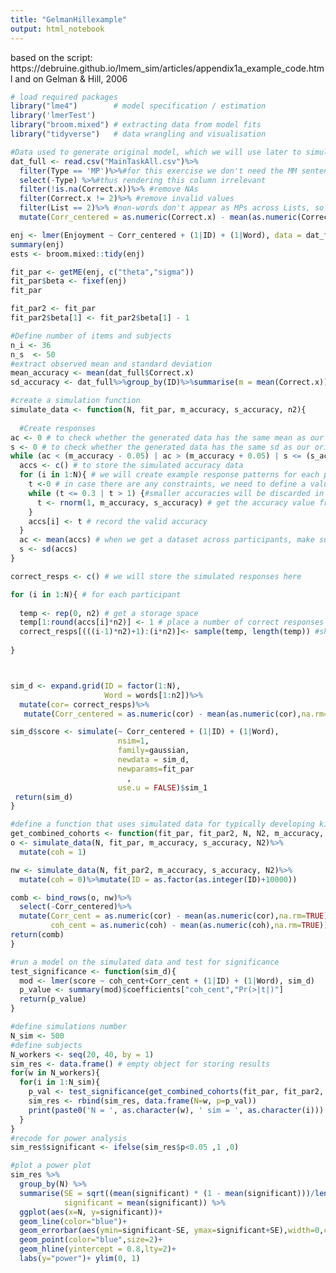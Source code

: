 ---
title: "GelmanHillexample"
output: html_notebook
---
based on the script: https://debruine.github.io/lmem_sim/articles/appendix1a_example_code.html
and on Gelman & Hill, 2006

```{r}
# load required packages
library("lme4")        # model specification / estimation
library('lmerTest')
library("broom.mixed") # extracting data from model fits 
library("tidyverse")   # data wrangling and visualisation

```


```{r}
#Data used to generate original model, which we will use later to simulate our data
dat_full <- read.csv("MainTaskAll.csv")%>%
  filter(Type == 'MP')%>%#for this exercise we don't need the MM sentences
  select(-Type) %>%#thus rendering this column irrelevant
  filter(!is.na(Correct.x))%>% #remove NAs
  filter(Correct.x != 2)%>% #remove invalid values
  filter(List == 2)%>% #non-words don't appear as MPs across Lists, so we will constrain ourselves to the larger list
  mutate(Corr_centered = as.numeric(Correct.x) - mean(as.numeric(Correct.x),na.rm=TRUE))#makes sure that the intercept is the grand mean - i.e. makes it easier to then manipulate everything else

enj <- lmer(Enjoyment ~ Corr_centered + (1|ID) + (1|Word), data = dat_full,control = lmerControl(optimizer = "bobyqa")) 
summary(enj)
ests <- broom.mixed::tidy(enj)

fit_par <- getME(enj, c("theta","sigma")) 
fit_par$beta <- fixef(enj)
fit_par

fit_par2 <- fit_par
fit_par2$beta[1] <- fit_par2$beta[1] - 1
```

```{r}
#Define number of items and subjects
n_i <- 36
n_s  <- 50
#extract observed mean and standard deviation
mean_accuracy <- mean(dat_full$Correct.x)
sd_accuracy <- dat_full%>%group_by(ID)%>%summarise(m = mean(Correct.x))%>% summarise(s = sd(m))%>%pluck('s', 1)

```


```{r}
#create a simulation function
simulate_data <- function(N, fit_par, m_accuracy, s_accuracy, n2){
  
  #Create responses
ac <- 0 # to check whether the generated data has the same mean as our original data
s <- 0 # to check whether the generated data has the same sd as our original data
while (ac < (m_accuracy - 0.05) | ac > (m_accuracy + 0.05) | s <= (s_accuracy - 0.1) | s >  (s_accuracy + 0.1)){ 
  accs <- c() # to store the simulated accuracy data
  for (i in 1:N){ # we will create example response patterns for each participant
    t <-0 # in case there are any constraints, we need to define a value to check against
    while (t <= 0.3 | t > 1) {#smaller accuracies will be discarded in reality and values above 1 are impossible
      t <- rnorm(1, m_accuracy, s_accuracy) # get the accuracy value from a normal distribution with the same characteristics as our original dataset
    }
    accs[i] <- t # record the valid accuracy 
  }
  ac <- mean(accs) # when we get a dataset across participants, make sure that the overall accuracy and sd corresponds to the original dataset's
  s <- sd(accs)
}

correct_resps <- c() # we will store the simulated responses here

for (i in 1:N){ # for each participant 
  
  temp <- rep(0, n2) # get a storage space
  temp[1:round(accs[i]*n2)] <- 1 # place a number of correct responses that corresponds to that participant's accuracy
  correct_resps[(((i-1)*n2)+1):(i*n2)]<- sample(temp, length(temp)) #shuffle those values around and store them
  
}



sim_d <- expand.grid(ID = factor(1:N),
                     Word = words[1:n2])%>%
  mutate(cor= correct_resps)%>%
   mutate(Corr_centered = as.numeric(cor) - mean(as.numeric(cor),na.rm=TRUE))

sim_d$score <- simulate(~ Corr_centered + (1|ID) + (1|Word),
                        nsim=1,
                        family=gaussian,
                        newdata = sim_d,
                        newparams=fit_par
                          ,
                        use.u = FALSE)$sim_1
 return(sim_d)
}
```

```{r}
#define a function that uses simulated data for typically developing kids and those with reading disorders and combines the data in 1 table
get_combined_cohorts <- function(fit_par, fit_par2, N, N2, m_accuracy, s_accuracy) {
o <- simulate_data(N, fit_par, m_accuracy, s_accuracy, N2)%>%
  mutate(coh = 1)

nw <- simulate_data(N, fit_par2, m_accuracy, s_accuracy, N2)%>%
  mutate(coh = 0)%>%mutate(ID = as.factor(as.integer(ID)+10000))

comb <- bind_rows(o, nw)%>%
  select(-Corr_centered)%>%
  mutate(Corr_cent = as.numeric(cor) - mean(as.numeric(cor),na.rm=TRUE), 
         coh_cent = as.numeric(coh) - mean(as.numeric(coh),na.rm=TRUE))
return(comb)
}

```



```{r}
#run a model on the simulated data and test for significance
test_significance <- function(sim_d){
  mod <- lmer(score ~ coh_cent+Corr_cent + (1|ID) + (1|Word), sim_d)
  p_value <- summary(mod)$coefficients["coh_cent","Pr(>|t|)"]
  return(p_value)
}

```

```{r}
#define simulations number
N_sim <- 500
#define subjects
N_workers <- seq(20, 40, by = 1)
sim_res <- data.frame() # empty object for storing results
for(w in N_workers){
  for(i in 1:N_sim){
    p_val <- test_significance(get_combined_cohorts(fit_par, fit_par2, w, 36, mean_accuracy, sd_accuracy))
    sim_res <- rbind(sim_res, data.frame(N=w, p=p_val))
    print(paste0('N = ', as.character(w), ' sim = ', as.character(i)))
  }
}
#recode for power analysis
sim_res$significant <- ifelse(sim_res$p<0.05 ,1 ,0)
```

```{r}
#plot a power plot
sim_res %>%
  group_by(N) %>%
  summarise(SE = sqrt((mean(significant) * (1 - mean(significant)))/length(significant)),
            significant = mean(significant)) %>%
  ggplot(aes(x=N, y=significant))+
  geom_line(color="blue")+
  geom_errorbar(aes(ymin=significant-SE, ymax=significant+SE),width=0,color="blue")+
  geom_point(color="blue",size=2)+
  geom_hline(yintercept = 0.8,lty=2)+
  labs(y="power")+ ylim(0, 1)
```
